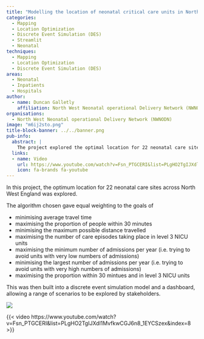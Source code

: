 ```yaml
---
title: "Modelling the location of neonatal critical care units in North West England"
categories:
  - Mapping
  - Location Optimization
  - Discrete Event Simulation (DES)
  - Streamlit
  - Neonatal
techniques:
  - Mapping
  - Location Optimization
  - Discrete Event Simulation (DES)
areas:
  - Neonatal
  - Inpatients
  - Hospitals
author:
  - name: Duncan Galletly
    affiliation: North West Neonatal operational Delivery Network (NWNODN)
organisations:
  - North West Neonatal operational Delivery Network (NWNODN)
image: "m6ij2sto.png"
title-block-banner: ../../banner.png
pub-info:
  abstract: |
    The project explored the optimal location for 22 neonatal care sites in North West England, using an algorithm that balanced travel time, distance, NICU care episodes, and admission numbers. A discrete event simulation model and dashboard were created to explore various scenarios, aiding stakeholder decision-making.
  links:
  - name: Video
    url: https://www.youtube.com/watch?v=Fsn_PTGCERI&list=PLgHO2TgIJXdl1MvfkwCGJ6n8_1EYCSzex&index=8
    icon: fa-brands fa-youtube
---
```


In this project, the optimum location for 22 neonatal care sites across North West England was explored.

The algorithm chosen gave equal weighting to the goals of

- minimising average travel time
- maximising the proportion of people within 30 minutes
- minimising the maximum possible distance travelled
- maximising the number of care episodes taking place in level 3 NICU units
- maximising the minimum number of admissions per year (i.e. trying to avoid units with very low numbers of admissions)
- minimising the largest number of admissions per year (i.e. trying to avoid units with very high numbers of admissions)
- maximising the proportion within 30 mintues and in level 3 NICU units

This was then built into a discrete event simulation model and a dashboard, allowing a range of scenarios to be explored by stakeholders.

![](assets/2024-10-24-16-56-01.png)

{{< video https://www.youtube.com/watch?v=Fsn_PTGCERI&list=PLgHO2TgIJXdl1MvfkwCGJ6n8_1EYCSzex&index=8 >}}
